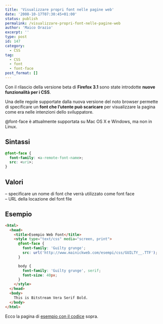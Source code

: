 ```yaml
---
title: 'Visualizzare propri font nelle pagine web'
date: '2008-10-17T07:30:45+01:00'
status: publish
permalink: /visualizzare-propri-font-nelle-pagine-web
author: 'Maico Orazio'
excerpt: ''
type: post
id: 147
category:
  - CSS
tag:
  - CSS
  - font
  - font-face
post_format: []
---
```


Con il rilascio della versione beta di **Firefox 3.1** sono state introdotte **nuove funzionalità per i CSS**.

Una delle regole supportate dalla nuova versione del noto browser permette di specificare un **font che l’utente può scaricare** per visualizzare la pagina come era nelle intenzioni dello sviluppatore.

@font-face è attualmente supportata su Mac OS X e Windows, ma non in Linux.

## Sintassi

```css
@font-face {
  font-family: <a-remote-font-name>;
  src: <uri>;
}
```

## Valori

– specificare un nome di font che verrà utilizzato come font face  
 – URL della locazione del font file

## Esempio

```html
<html>
  <head>
    <title>Esempio Web Font</title>
    <style type="text/css" media="screen, print">
      @font-face {
        font-family: 'Guilty grunge';
        src: url('http://www.mainickweb.com/esempi/css/GUILTY__.TTF');
      }

      body {
        font-family: 'Guilty grunge', serif;
        font-size: 40px;
      }
    </style>
  </head>
  <body>
    This is Bitstream Vera Serif Bold.
  </body>
</html>
```

Ecco la pagina di <a href="/static/esempi/css/regola-font-face.html" title="Regola CSS impostare un proprio font face" target="_blank">esempio con il codice</a> sopra.
